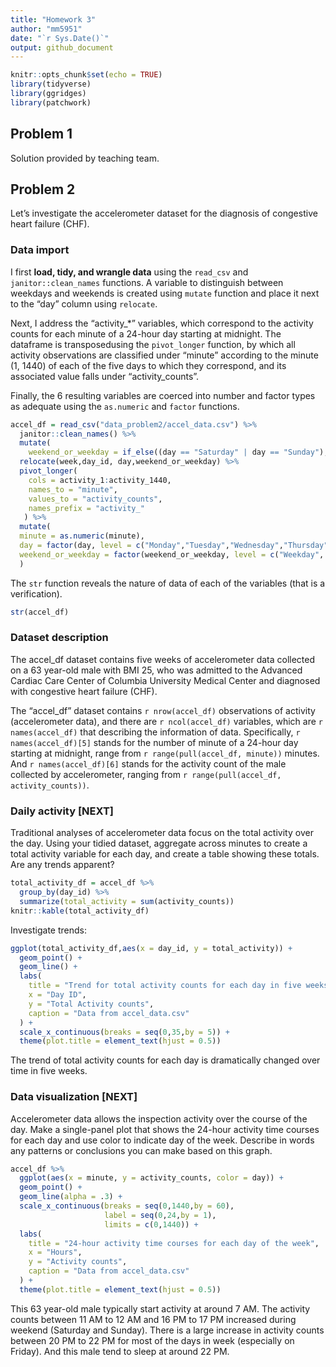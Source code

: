 ```yaml
---
title: "Homework 3"
author: "mm5951"
date: "`r Sys.Date()`"
output: github_document
---
```


```r
knitr::opts_chunk$set(echo = TRUE)
library(tidyverse)
library(ggridges)
library(patchwork)
```

## Problem 1

Solution provided by teaching team.

## Problem 2
Let's investigate the accelerometer dataset for the diagnosis of congestive heart failure (CHF). 

### Data import
I first **load, tidy, and wrangle data** using the `read_csv` and `janitor::clean_names` functions. A variable to distinguish between weekdays and weekends is created using `mutate` function and place it next to the "day" column using `relocate`. 

Next, I address the "activity_*" variables, which correspond to the activity counts for each minute of a 24-hour day starting at midnight. The dataframe is transposedusing the `pivot_longer` function, by which all activity observations are classified under "minute" according to the minute (1, 1440) of each of the five days to which they correspond, and its associated value falls under "activity_counts".

Finally, the 6 resulting variables are coerced into number and factor types as adequate using the `as.numeric` and `factor` functions. 

```r
accel_df = read_csv("data_problem2/accel_data.csv") %>%
  janitor::clean_names() %>% 
  mutate(
    weekend_or_weekday = if_else((day == "Saturday" | day == "Sunday"),"Weekend","Weekday")) %>% 
  relocate(week,day_id, day,weekend_or_weekday) %>% 
  pivot_longer(
    cols = activity_1:activity_1440,
    names_to = "minute",
    values_to = "activity_counts",
    names_prefix = "activity_"
   ) %>% 
  mutate(
  minute = as.numeric(minute),
  day = factor(day, level = c("Monday","Tuesday","Wednesday","Thursday","Friday","Saturday","Sunday")),
  weekend_or_weekday = factor(weekend_or_weekday, level = c("Weekday", "Weekend"))
  )
```

The `str` function reveals the nature of data of each of the variables (that is a verification).

```r
str(accel_df)
```

### Dataset description
The accel_df dataset contains five weeks of accelerometer data collected on a 63 year-old male with BMI 25, who was admitted to the Advanced Cardiac Care Center of Columbia University Medical Center and diagnosed with congestive heart failure (CHF). 

The "accel_df" dataset contains `r nrow(accel_df)` observations of activity (accelerometer data), and there are `r ncol(accel_df)` variables, which are `r names(accel_df)` that describing the information of data. Specifically, `r names(accel_df)[5]` stands for the number of minute of a 24-hour day starting at midnight, range from `r range(pull(accel_df, minute))` minutes. And `r names(accel_df)[6]` stands for the activity count of the male collected by accelerometer, ranging from `r range(pull(accel_df, activity_counts))`.


### Daily activity [NEXT]
Traditional analyses of accelerometer data focus on the total activity over the day. Using your tidied dataset, aggregate across minutes to create a total activity variable for each day, and create a table showing these totals. Are any trends apparent?

```r
total_activity_df = accel_df %>% 
  group_by(day_id) %>% 
  summarize(total_activity = sum(activity_counts)) 
knitr::kable(total_activity_df)
```

Investigate trends:

```r
ggplot(total_activity_df,aes(x = day_id, y = total_activity)) +
  geom_point() +
  geom_line() +
  labs(
    title = "Trend for total activity counts for each day in five weeks",
    x = "Day ID",
    y = "Total Activity counts",
    caption = "Data from accel_data.csv"
  ) +
  scale_x_continuous(breaks = seq(0,35,by = 5)) +
  theme(plot.title = element_text(hjust = 0.5))
```

The trend of total activity counts for each day is dramatically changed over time in five weeks.

### Data visualization [NEXT]
Accelerometer data allows the inspection activity over the course of the day. Make a single-panel plot that shows the 24-hour activity time courses for each day and use color to indicate day of the week. Describe in words any patterns or conclusions you can make based on this graph.

```r
accel_df %>% 
  ggplot(aes(x = minute, y = activity_counts, color = day)) +
  geom_point() +
  geom_line(alpha = .3) +
  scale_x_continuous(breaks = seq(0,1440,by = 60),
                     label = seq(0,24,by = 1),
                     limits = c(0,1440)) +
  labs(
    title = "24-hour activity time courses for each day of the week",
    x = "Hours",
    y = "Activity counts",
    caption = "Data from accel_data.csv"
  ) +
  theme(plot.title = element_text(hjust = 0.5))
```

This 63 year-old male typically start activity at around 7 AM. The activity counts between 11 AM to 12 AM and 16 PM to 17 PM increased during weekend (Saturday and Sunday). There is a large increase in activity counts between 20 PM to 22 PM for most of the days in week (especially on Friday). And this male tend to sleep at around 22 PM.

